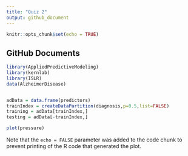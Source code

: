 ```yaml
---
title: "Quiz 2"
output: github_document
---
```


```r
knitr::opts_chunk$set(echo = TRUE)
```

## GitHub Documents



```r
library(AppliedPredictiveModeling)
library(kernlab)
library(ISLR)
data(AlzheimerDisease)


adData = data.frame(predictors)
trainIndex = createDataPartition(diagnosis,p=0.5,list=FALSE)
training = adData[trainIndex,]
testing = adData[-trainIndex,]
```



```r
plot(pressure)
```

Note that the `echo = FALSE` parameter was added to the code chunk to prevent printing of the R code that generated the plot.
